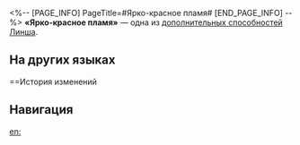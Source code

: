 <%-- [PAGE_INFO]
PageTitle=#Ярко-красное пламя#
[END_PAGE_INFO] --%>
{{Навык Инфобокс
|Название         = Ярко-красное пламя
|Изображение      = След Ярко-красное пламя.png
|Персонаж         = Линша
|Тип              = Доп. способность
|Возвышение       = 2
|Длительность     = 
|Описание         = Сила атаки и исходящее исцеление персонажа повышаются на 25% и 10% от его эффекта пробития соответственно. Сила атаки и исходящее исцеление могут быть повышены таким образом до 50% и 20% соответственно.
|Свойство1        = 
|Масштабирование1 = 
}}
'''«Ярко-красное пламя»''' — одна из [[дополнительная способность|дополнительных способностей]] [[Линша]].

==На других языках==
{{На других языках
|en   = Vermilion Waft
|zhs  = 朱燎
|zht  = 朱燎
|ja   = {{Rubi|朱炎|しゅえん}}
|ko   = 적향
|es   = Bocanada bermellón
|fr   = Fumée écarlate
|ru   = Ярко-красное пламя
|th   = Vermilion Waft
|vi   = Ngọn Lửa Rực Đỏ
|de   = Rote Flamme
|id   = Vermilion Waft
|pt   = Sopro Escarlate
}}

==История изменений
{{История изменений|3.5}}

==Навигация==
{{Навык Навбокс|Линша}}

[[en:]]